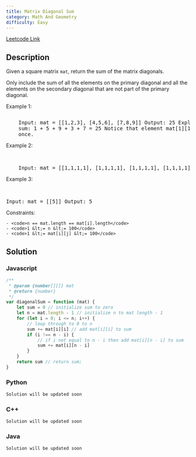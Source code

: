 ```yaml
---
title: Matrix Diagonal Sum
category: Math And Geometry
difficulty: Easy
---
```


<Callout>

[Leetcode Link](https://leetcode.com/problems/matrix-diagonal-sum)

</Callout>

## Description

Given a square matrix <code>mat</code>, return the sum of the matrix diagonals.

Only include the sum of all the elements on the primary diagonal and all the elements on the secondary diagonal that are not part of the primary diagonal.

Example 1:

<Image
	alt=""
	src="https://assets.leetcode.com/uploads/2020/08/14/sample_1911.png"
	width={336}
	height={174}
/>
<br />
<pre className="overflow-x-auto">
	Input: mat = [[1,2,3], [4,5,6], [7,8,9]] Output: 25 Explanation: Diagonals
	sum: 1 + 5 + 9 + 3 + 7 = 25 Notice that element mat[1][1] = 5 is counted only
	once.
</pre>

Example 2:

<br />
<pre className="overflow-x-auto">
	Input: mat = [[1,1,1,1], [1,1,1,1], [1,1,1,1], [1,1,1,1]] Output: 8
</pre>

Example 3:

<br />
<pre className="overflow-x-auto">Input: mat = [[5]] Output: 5</pre>

Constraints:

    - <code>n == mat.length == mat[i].length</code>
    - <code>1 &lt;= n &lt;= 100</code>
    - <code>1 &lt;= mat[i][j] &lt;= 100</code>

## Solution

### Javascript

```javascript
/**
 * @param {number[][]} mat
 * @return {number}
 */
var diagonalSum = function (mat) {
	let sum = 0 // initialize sum to zero
	let n = mat.length - 1 // initialize n to mat length - 1
	for (let i = 0; i <= n; i++) {
		// loop through to 0 to n
		sum += mat[i][i] // add mat[i][i] to sum
		if (i !== n - i) {
			// if i not equal to n - i then add mat[i][n - i] to sum
			sum += mat[i][n - i]
		}
	}
	return sum // return sum;
}
```

### Python

```python
Solution will be updated soon
```

### C++

```cpp
Solution will be updated soon
```

### Java

```java
Solution will be updated soon
```
